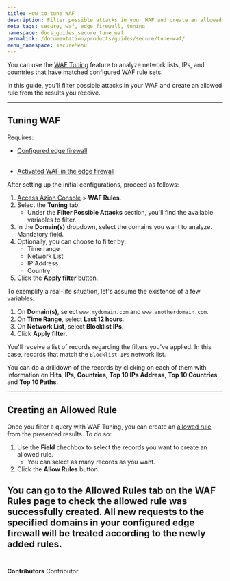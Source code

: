 ```yaml
---
title: How to tune WAF
description: Filter possible attacks in your WAF and create an allowed rule from the results you receive.
meta_tags: secure, waf, edge firewall, tuning
namespace: docs_guides_secure_tune_waf
permalink: /documentation/products/guides/secure/tune-waf/
menu_namespace: secureMenu
---
```



You can use the [WAF Tuning](/en/documentation/products/secure/edge-firewall/web-application-firewall/#waf-tuning) feature to analyze network lists, IPs, and countries that have matched configured WAF rule sets.

In this guide, you'll filter possible attacks in your WAF and create an allowed rule from the results you receive.

---

## Tuning WAF

Requires:

- <Tag severity="primary" client:only="vue">[Configured edge firewall](/en/documentation/products/guides/secure/edge-firewall-configure-main-settings/)</Tag><br></br>

- <Tag severity="primary" client:only="vue">[Activated WAF in the edge firewall](/en//documentation/products/guides/secure/edge-firewall-configure-main-settings/#modules)</Tag>

After setting up the initial configurations, proceed as follows:

1. [Access Azion Console](/en/documentation/products/guides/how-to-access-rtm/) > **WAF Rules**.
2. Select the **Tuning** tab.
    - Under the **Filter Possible Attacks** section, you'll find the available variables to filter.
3. In the **Domain(s)** dropdown, select the domains you want to analyze. Mandatory field.
4. Optionally, you can choose to filter by:
    - Time range
    - Network List
    - IP Address
    - Country
5. Click the **Apply filter** button.

To exemplify a real-life situation, let's assume the existence of a few variables:

1. On **Domain(s)**, select `www.mydomain.com` and `www.anotherdomain.com`.
2. On **Time Range**, select **Last 12 hours**.
3. On **Network List**, select **Blocklist IPs**.
4. Click **Apply filter**.

You'll receive a list of records regarding the filters you've applied. In this case, records that match the `Blocklist IPs` network list.

You can do a drilldown of the records by clicking on each of them with information on **Hits**, **IPs**, **Countries**, **Top 10 IPs Address**, **Top 10 Countries**, and **Top 10 Paths**.

---

## Creating an Allowed Rule

Once you filter a query with WAF Tuning, you can create an [allowed rule](/en/documentation/products/secure/edge-firewall/web-application-firewall/custom-allowed-rules/) from the presented results. To do so:

1. Use the **Field** chechbox to select the records you want to create an allowed rule.
    - You can select as many records as you want.
2. Click the **Allow Rules** button.

You can go to the **Allowed Rules** tab on the **WAF Rules** page to check the allowed rule was successfully created. All new requests to the specified domains in your configured edge firewall will be treated according to the newly added rules.
<br /><br />
---

**Contributors** <ContributorList>Contributor</ContributorList>

